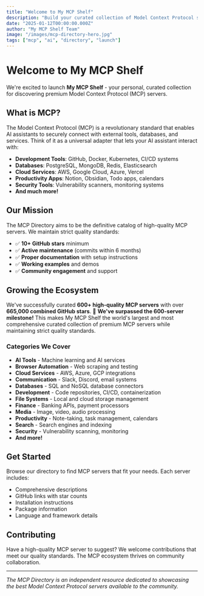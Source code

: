 ```yaml
---
title: "Welcome to My MCP Shelf"
description: "Build your curated collection of Model Context Protocol servers - your gateway to connecting AI assistants with external tools and services."
date: "2025-01-12T00:00:00.000Z"
author: "My MCP Shelf Team"
image: "/images/mcp-directory-hero.jpg"
tags: ["mcp", "ai", "directory", "launch"]
---
```


# Welcome to My MCP Shelf

We're excited to launch **My MCP Shelf** - your personal, curated collection for discovering premium Model Context Protocol (MCP) servers. 

## What is MCP?

The Model Context Protocol (MCP) is a revolutionary standard that enables AI assistants to securely connect with external tools, databases, and services. Think of it as a universal adapter that lets your AI assistant interact with:

- **Development Tools**: GitHub, Docker, Kubernetes, CI/CD systems
- **Databases**: PostgreSQL, MongoDB, Redis, Elasticsearch
- **Cloud Services**: AWS, Google Cloud, Azure, Vercel
- **Productivity Apps**: Notion, Obsidian, Todo apps, calendars
- **Security Tools**: Vulnerability scanners, monitoring systems
- **And much more!**

## Our Mission

The MCP Directory aims to be the definitive catalog of high-quality MCP servers. We maintain strict quality standards:

- ✅ **10+ GitHub stars** minimum
- ✅ **Active maintenance** (commits within 6 months)
- ✅ **Proper documentation** with setup instructions
- ✅ **Working examples** and demos
- ✅ **Community engagement** and support

## Growing the Ecosystem

We've successfully curated **600+ high-quality MCP servers** with over **665,000 combined GitHub stars**. 🚀 **We've surpassed the 600-server milestone!** This makes My MCP Shelf the world's largest and most comprehensive curated collection of premium MCP servers while maintaining strict quality standards.

### Categories We Cover

- **AI Tools** - Machine learning and AI services
- **Browser Automation** - Web scraping and testing
- **Cloud Services** - AWS, Azure, GCP integrations
- **Communication** - Slack, Discord, email systems
- **Databases** - SQL and NoSQL database connectors
- **Development** - Code repositories, CI/CD, containerization
- **File Systems** - Local and cloud storage management
- **Finance** - Banking APIs, payment processors
- **Media** - Image, video, audio processing
- **Productivity** - Note-taking, task management, calendars
- **Search** - Search engines and indexing
- **Security** - Vulnerability scanning, monitoring
- **And more!**

## Get Started

Browse our directory to find MCP servers that fit your needs. Each server includes:

- Comprehensive descriptions
- GitHub links with star counts
- Installation instructions
- Package information
- Language and framework details

## Contributing

Have a high-quality MCP server to suggest? We welcome contributions that meet our quality standards. The MCP ecosystem thrives on community collaboration.

---

*The MCP Directory is an independent resource dedicated to showcasing the best Model Context Protocol servers available to the community.*